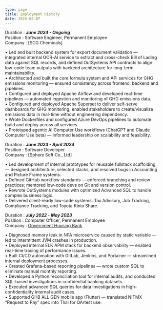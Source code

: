 ```yaml
---
type: page
title: Employment History
date: 2025-06-07
---
```


Duration : ***June 2024 - Ongoing*** \
Position : Software Engineer, Permanent Employee \
Company : [SCG Chemicals]

• Led and built backend system for export document validation — integrated internal OCR-AI service to extract and cross-check Bill of Lading data against SQL records, and defined OutSystems API contracts to align low-code team outputs with backend architecture for long-term maintainability.  
• Architected and built the core formula system and API services for GHG emissions monitoring  — ensured consistency across frontend, backend and pipelines.  
• Configured and deployed Apache Airflow and developed real-time pipelines — automated ingestion and monitoring of GHG emissions data.  
• Configured and deployed Apache Superset to deliver self-serve dashboards for GHG monitoring; enabled stakeholders to create/visualize emissions data in real-time without engineering dependency.  
• Wrote Dockerfiles and configured Azure DevOps pipelines to automate build and deploy across all services.  
• Prototyped agentic AI Computer Use workflows (ChatGPT and Claude Computer Use beta) — informed leadership on scalability and feasibility.  

Duration : ***June 2023 - April 2024*** \
Position : Software Developer \
Company : [Sphere Soft Co., Ltd]

• Led development of internal prototypes for reusable fullstack scaffolding — designed architecture, selected stacks, and resolved bugs in Accounting and Picture Frame systems.  
• Defined GitHub workflow standards — enforced branching and review practices; mentored low-code devs on Git and version control.  
• Rewrote OutSystems modules with optimized Advanced SQL to handle complex business logic.  
• Delivered client-ready low-code systems: Tax Advisory, Job Tracking, Compliance Tracking, and Toyota Kinto Share.  

Duration : ***July 2022 - May 2023*** \
Position : Computer Officer, Permanent Employee \
Company : [Government Housing Bank](https://www.ghbank.co.th/)

• Diagnosed memory leak in NPA microservice caused by static variable — led to intermittent JVM crashes in production.  
• Deployed internal ELK APM stack for backend observability — enabled real-time tracing of performance issues.  
• Built CI/CD automation with GitLab, Jenkins, and Portainer — streamlined internal deployment processes.  
• Created Grafana-based reporting pipelines — wrote custom SQL to eliminate manual monthly reporting.  
• Developed a Python reconciliation tool for internal audits, and conducted SQL-based investigations in confidential banking datasets.  
• Executed advanced SQL queries for data investigations in high-confidentiality internal audit cases.  
• Supported GHB ALL GEN mobile app (Flutter) — translated NITMX “Request to Pay” spec into Thai for QA/test use.  